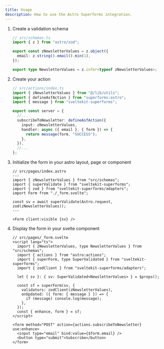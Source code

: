 ```yaml
---
title: Usage
description: How to use the Astro Superforms integration.
---
```


<Steps>

1. Create a validation schema

    ```ts
    // src/schemas.ts
    import { z } from "astro/zod";

    export const zNewsletterValues = z.object({
      email: z.string().email().min(1),
    });

    export type NewsletterValues = z.infer<typeof zNewsletterValues>;
    ```

2. Create your action

    ```ts
    // src/actions/index.ts
    import { zNewsletterValues } from "@/lib/utils";
    import { defineAsfAction } from "superforms:astro";
    import { message } from "sveltekit-superforms";

    export const server = {
      //...
      subscribeToNewsletter: defineAsfAction({
        input: zNewsletterValues,
        handler: async ({ email }, { form }) => {
          return message(form, "SUCCESS");
        },
      }),
      //...
    };
    ```

2. Initialize the form in your astro layout, page or component

    ```astro
    // src/pages/index.astro
    ---
    import { zNewsletterValues } from "src/schemas";
    import { superValidate } from "sveltekit-superforms";
    import { zod } from "sveltekit-superforms/adapters";
    import Form from "./_form.svelte";

    const sv = await superValidate(Astro.request, zod(zNewsletterValues));
    ---

    <Form client:visible {sv} />
    ```

3. Display the form in your svelte component

    ```svelte
    // src/pages/_form.svelte
    <script lang="ts">
      import { zNewsletterValues, type NewsletterValues } from "src/schemas";
      import { actions } from "astro:actions";
      import { superForm, type SuperValidated } from "sveltekit-superforms";
      import { zodClient } from "sveltekit-superforms/adapters";

      let { sv }: { sv: SuperValidated<NewsletterValues> } = $props();

      const sf = superForm(sv, {
        validators: zodClient(zNewsletterValues),
        onUpdated: ({ form: { message } }) => {
          if (message) console.log(message);
        },
      });
      const { enhance, form } = sf;
    </script>

    <form method="POST" action={actions.subscribeToNewsletter} use:enhance>
      <input type="email" bind:value={$form.email} />
      <button type="submit">Subscribe</button>
    </form>

    ```
</Steps>